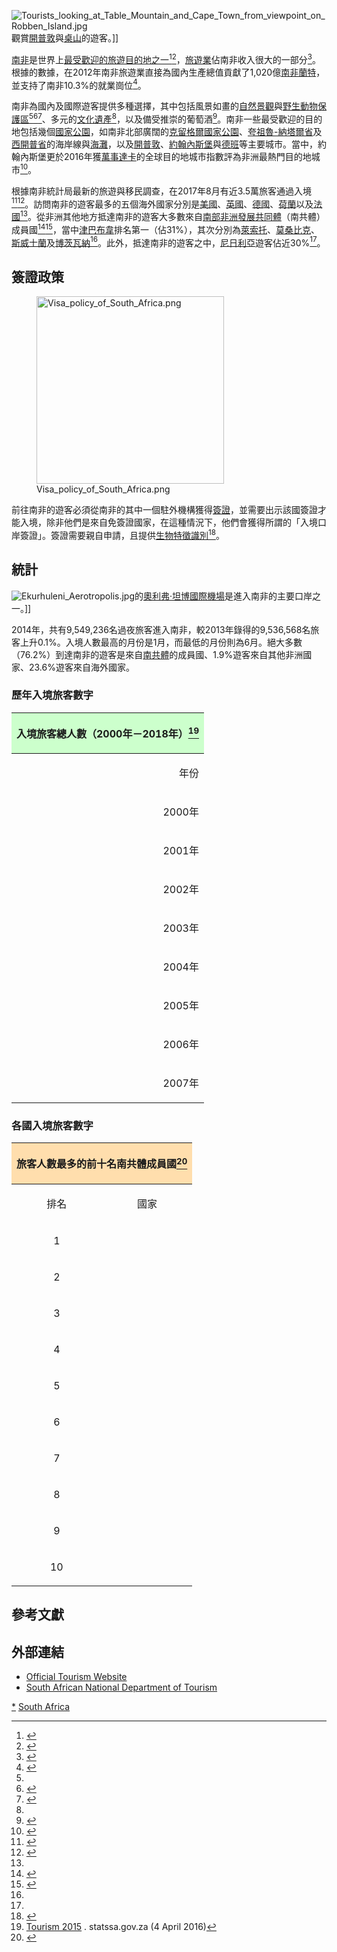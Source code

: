 {{Expand language|1=en|time=2021-01-06T17:10:42+00:00}}

[[File:Tourists_looking_at_Table_Mountain_and_Cape_Town_from_viewpoint_on_Robben_Island.jpg|thumb]]觀賞[[開普敦|開普敦]]與[[桌山|桌山]]的遊客。]]

[[南非|南非]]是世界上[[世界旅遊排名|最受歡迎的旅遊目的地之一]]<ref name="epochtimesn599267">{{Cite web |url=http://www.epochtimes.com/b5/4/7/17/n599267.htm |title=南非，是怎樣一片土地？ |publisher=大紀元時報 |date=2004年7月17日 |accessdate=2018年9月9日 |archive-date=2018年9月9日 |archive-url=https://web.archive.org/web/20180909112717/http://www.epochtimes.com/b5/4/7/17/n599267.htm |dead-url=no }}</ref><ref name="financesinabg0511159161">{{cite web |url=http://finance.sina.com/bg/usstock/sinacn/20170426/05111591618.html |title=南非：發展面臨的最關鍵問題與挑戰 |publisher=新浪財經 |date=2017年4月26日 |accessdate=2018年10月15日 |archive-date=2018年10月15日 |archive-url=https://web.archive.org/web/20181015192740/http://finance.sina.com/bg/usstock/sinacn/20170426/05111591618.html |dead-url=no }}</ref>，[[旅遊業|旅遊業]]佔南非收入很大的一部分<ref name="unorgafricarenewalmagazine">{{cite web |url=https://www.un.org/africarenewal/zh/magazine/2018%E5%B9%B44%E6%9C%88-2018%E5%B9%B47%E6%9C%88/%E5%8D%97%E9%9D%9E%E6%97%85%E6%B8%B8%E4%B8%9A%E7%A8%B3%E6%AD%A5%E5%8F%91%E5%B1%95 |title=南非旅遊業穩步發展 |publisher=非洲振興 |date=2018年9月6日 |accessdate=2018年10月7日 |archive-date=2019年5月2日 |archive-url=https://web.archive.org/web/20190502035858/https://www.un.org/africarenewal/zh/magazine/2018%E5%B9%B44%E6%9C%88-2018%E5%B9%B47%E6%9C%88/%E5%8D%97%E9%9D%9E%E6%97%85%E6%B8%B8%E4%B8%9A%E7%A8%B3%E6%AD%A5%E5%8F%91%E5%B1%95 |dead-url=no }}</ref>。根據{{le|世界旅遊與旅行理事會|World Travel and Tourism Council}}的數據，在2012年南非旅遊業直接為國內生產總值貢獻了1,020億[[南非蘭特|南非蘭特]]，並支持了南非10.3%的就業崗位<ref>{{cite web |url=http://wttc.org/site_media/uploads/downloads/south_africa2013_2.pdf |title=Travel & Tourism Economic Impact 2013 South Africa |accessdate=2013年11月20日 |date=2013年3月 |publisher=WTTC |deadurl=yes |archiveurl=https://web.archive.org/web/20140309024152/http://www.wttc.org/site_media/uploads/downloads/south_africa2013_2.pdf |archivedate=2014年3月9日 }}</ref>。

南非為國內及國際遊客提供多種選擇，其中包括風景如畫的[[自然景觀|自然景觀]]與[[野生動物|野生動物]][[保護區|保護區]]<ref name="epochtimesn599267"/><ref name="guancha232457">{{Cite web |url=https://www.guancha.cn/jinglue/2014_06_18_232457.shtml |title=南非二十年：一個國家，兩個世界 |publisher=觀察者網 |date=2014年6月18日 |accessdate=2018年10月16日 |archive-date=2018年10月16日 |archive-url=https://web.archive.org/web/20181016125901/https://www.guancha.cn/jinglue/2014_06_18_232457.shtml |dead-url=no }}</ref><ref>{{cite web |url=http://www.epochtimes.com/b5/15/4/25/n4419816.htm |title=南非野生動物園馳名全球 每年吸引百萬遊客 |publisher=大紀元時報 |date=2015年4月25日 |accessdate=2018年10月30日 |archive-date=2018年10月30日 |archive-url=https://web.archive.org/web/20181030205826/http://www.epochtimes.com/b5/15/4/25/n4419816.htm |dead-url=no }}</ref>、多元的[[文化遺產|文化遺產]]<ref name="epochtimesn599267"/>，以及備受推崇的葡萄酒<ref name="nanfei837040">{{cite web |url=http://www.nanfei8.com/article/nanfeilvyou/2016-10-18/37040.html |title=你不曾了解的南非，你不曾了解的葡萄酒 |publisher=南非華人網 |date=2016年10月18日 |accessdate=2018-11-17 |archive-date=2018-11-17 |archive-url=https://web.archive.org/web/20181117193435/http://www.nanfei8.com/article/nanfeilvyou/2016-10-18/37040.html |dead-url=no }}</ref>。南非一些最受歡迎的目的地包括幾個[[國家公園|國家公園]]，如南非北部廣闊的[[克留格爾國家公園|克留格爾國家公園]]、[[夸祖魯-納塔爾省|夸祖魯-納塔爾省]]及[[西開普省|西開普省]]的海岸線與[[海灘|海灘]]，以及[[開普敦|開普敦]]、[[約翰內斯堡|約翰內斯堡]]與[[德班|德班]]等主要城市。當中，約翰內斯堡更於2016年獲[[萬事達卡|萬事達卡]]的全球目的地城市指數評為非洲最熱門目的地城市<ref name="fmprcgovt1500775">{{Cite web |url=https://www.fmprc.gov.cn/zflt/chn/zjfz/t1500775.htm |title=南非約翰內斯堡獲評非洲最熱門目的地城市 |publisher=中華人民共和國外交部－中非合作論壇 |date=2017年10月11日 |accessdate=2018年9月30日 |archive-date=2018年9月30日 |archive-url=https://web.archive.org/web/20180930193153/https://www.fmprc.gov.cn/zflt/chn/zjfz/t1500775.htm |dead-url=no }}</ref>。

根據南非統計局最新的旅遊與移民調查，在2017年8月有近3.5萬旅客通過{{le|南非入境口岸列表|List of ports of entry in South Africa|南非口岸}}入境<ref>{{Cite web|url=http://www.statssa.gov.za/?page_id=1854&PPN=P0351&SCH=7081|title=Tourism and Migration, August 2017|last=|first=|date=2017年10月25日|website=Statistics South Africa|archive-url=https://web.archive.org/web/20180712124931/http://www.statssa.gov.za/?page_id=1854&PPN=P0351&SCH=7081|archive-date=2018年7月12日|dead-url=no|access-date=2017年11月24日}}</ref><ref name="statssagov10637">{{cite web|url=http://www.statssa.gov.za/?p=10637|title=3,5 million travellers to South Africa|last=|first=|date=2017年10月25日|website=Statistics South Africa|publisher=|archive-url=https://web.archive.org/web/20171201044355/http://www.statssa.gov.za/?p=10637|archive-date=2017年12月1日|dead-url=no|accessdate=2017年11月24日}}</ref>。訪問南非的遊客最多的五個海外國家分別是[[美國|美國]]、[[英國|英國]]、[[德國|德國]]、[[荷蘭|荷蘭]]以及[[法國|法國]]<ref name="statssagov10637"/>。從非洲其他地方抵達南非的遊客大多數來自[[南部非洲發展共同體|南部非洲發展共同體]]（南共體）成員國<ref>{{cite web |url=https://www.cna.com.tw/news/aopl/201901200203.aspx |title=耶誕新年假期間 南非入境人次近700萬 |publisher=中央通訊社 |date=2019年1月20日 |accessdate=2019年1月22日 |archive-date=2019年1月23日 |archive-url=https://web.archive.org/web/20190123010304/https://www.cna.com.tw/news/aopl/201901200203.aspx |dead-url=no }}</ref><ref>{{cite web |url=http://www.nanfei8.com/news/nanfeishishi/2019-01-22/62449.html |title=南非旅遊旺季近700萬人由各地關口入境 旅遊業持續出現復甦榮景 |publisher=南非華人網 |date=2019年1月22日 |accessdate=2019-01-22 |archive-date=2019-01-22 |archive-url=https://web.archive.org/web/20190122195606/http://www.nanfei8.com/news/nanfeishishi/2019-01-22/62449.html |dead-url=no }}</ref>，當中[[津巴布韋|津巴布韋]]排名第一（佔31%），其次分別為[[萊索托|萊索托]]、[[莫桑比克|莫桑比克]]、[[斯威士蘭|斯威士蘭]]及[[博茨瓦納|博茨瓦納]]<ref name="statssagov10637"/>。此外，抵達南非的遊客之中，[[尼日利亞|尼日利亞]]遊客佔近30%<ref name="statssagov10637"/>。

== 簽證政策 ==
{{Main|南非簽證政策}}
[[File:Visa_policy_of_South_Africa.png|300px]]

前往南非的遊客必須從南非的其中一個駐外機構獲得[[簽證|簽證]]，並需要出示該國簽證才能入境，除非他們是來自免簽證國家，在這種情況下，他們會獲得所謂的「入境口岸簽證」。簽證需要親自申請，且提供[[生物特徵識別|生物特徵識別]]<ref>{{cite web|url=http://www.iol.co.za/news/politics/new-visa-rules-will-hurt-tourism-da-1.1707884#.U6hYw7HLNEM|title=New visa rules will hurt tourism: DA – IOL News|publisher=|accessdate=8 March 2018|archive-date=2015-04-19|archive-url=https://web.archive.org/web/20150419102309/http://www.iol.co.za/news/politics/new-visa-rules-will-hurt-tourism-da-1.1707884#.U6hYw7HLNEM|dead-url=no}}</ref>。

== 統計 ==
[[File:Ekurhuleni_Aerotropolis.jpg|thumb]]的[[奧利弗·坦博國際機場|奧利弗·坦博國際機場]]是進入南非的主要口岸之一。]]

2014年，共有9,549,236名過夜旅客進入南非，較2013年錄得的9,536,568名旅客上升0.1%。入境人數最高的月份是1月，而最低的月份則為6月。絕大多數（76.2%）到達南非的遊客是來自[[南共體|南共體]]的成員國、1.9%遊客來自其他非洲國家、23.6%遊客來自海外國家。

=== 歷年入境旅客數字 ===
{| class="wikitable" style="; margin:10px" 
|-
! colspan="6" align="right" style=" background:#cfc;" |入境旅客總人數（2000年－2018年）<ref>[http://www.statssa.gov.za/publications/Report-03-51-02/Report-03-51-022015.pdf Tourism 2015] {{Wayback|url=http://www.statssa.gov.za/publications/Report-03-51-02/Report-03-51-022015.pdf |date=20171122120313 }}. statssa.gov.za (4 April 2016)</ref>
|-
!年份
!旅客人數
!年份
!旅客人數
!年份
!旅客人數
|-align="center"
|2000年
|6,001,000 
|2008年
|9,729,000
|2016年
|9,729,000
|-align="center"
|2001年
|5,908,000 
|2009年
|10,098,000
|2017年
|15,990 598
|-align="center"
|2002年
|6,550,000
|2010年
|11,575,000
|2018年
|15,939,855
|-align="center"
|2003年
|6,640,000
|2011年
|12,496,000
|-align="center"
|2004年
|6,815,000
|2012年
|13,796,000
|-align="center"
|2005年
|7,518,000
|2013年
|15,155,000
|-align="center"
|2006年
|8,509,000
|2014年
|15,092,000
|-align="center"
|2007年
|9,208,000
|2015年
|15,052,000
|}

=== 各國入境旅客數字 ===
{| class="wikitable" style="margin: 1em auto 1em auto"
! colspan="4" align="center" style="background-color: #ffdead;" |旅客人數最多的前十名南共體成員國<ref name="Statistics SA: Tourism 2015">{{cite web| url = http://www.statssa.gov.za/publications/Report-03-51-02/Report-03-51-022015.pdf| title = Statistics SA: Tourism 2015| access-date = 2021-01-06| archive-date = 2017-11-22| archive-url = https://web.archive.org/web/20171122120313/http://www.statssa.gov.za/publications/Report-03-51-02/Report-03-51-022015.pdf| dead-url = no}}</ref>
! colspan="4" align="center" style="background-color: #ffdead;" |旅客人數最多的前十名海外國家<ref name="Statistics SA: Tourism 2015">{{cite web | url = http://www.statssa.gov.za/publications/Report-03-51-02/Report-03-51-022015.pdf| title =Statistics SA: Tourism 2015 }}</ref>
|-
!排名
!國家
!旅客人數<br/>（2015年）
!佔總人數百分比<br/>（%）
!排名
!國家
!旅客人數<br/>（2015年）
!佔總人數百分比<br/>（%）
|-align="center"
|1
|align=left|{{ZIM}}
|1,900,791
|28.9
|1
|align=left|{{UK}}
|407,486
|19.0
|-align="center"
|2
|align=left|{{LES}}
|1,394,913
|21.2
|2
|align=left|{{USA}}
|297,226
|13.9
|-align="center"
|3
|align=left|{{MOZ}}
|1,200,335
|18.3
|3
|align=left|{{GER}}
|256,646
|12.0
|-align="center"
|4
|align=left|{{SWZ}}
|838,006
|12.7
|4
|align=left|{{FRA}}
|128,438
|6.0
|-align="center"
|5
|align=left|{{BOT}}
|593,514
|9.0
|5
|align=left|{{NLD}}
|121,883
|5.7
|-align="center"
|6
|align=left|{{NAM}}
|212,514
|3.2
|6
|align=left|{{AUS}}
|99,205
|4.6
|-align="center"
|7
|align=left|{{ZAM}}
|161,259
|2.5
|7
|align=left|{{PRC}}
|84,691
|3.9
|-align="center"
|8
|align=left|{{MWI}}
|135,260
|2.1
|8
|align=left|{{IND}}
|78,385
|3.7
|-align="center"
|9
|align=left|{{ANG}}
|48,416
|0.7
|9
|align=left|{{CAN}}
|56,224
|2.6
|-align="center"
|10
|align=left|{{TAN}}
|35,817
|0.5
|10
|align=left|{{ITA}}
|52,377
|2.4
|}

== 參考文獻 ==
{{Reflist}}

== 外部連結 ==
{{Wikivoyage|南非}}
* [http://www.southafrica.net/ Official Tourism Website] {{Wayback|url=http://www.southafrica.net/ |date=20210207093049 }}
* [http://www.tourism.gov.za/Pages/Home.aspx South African National Department of Tourism] {{Wayback|url=http://www.tourism.gov.za/Pages/Home.aspx |date=20210205091604 }}

[[Category:南非旅遊|*]]
[[Category:非洲各國旅遊|South Africa]]